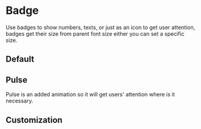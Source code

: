 
# Badge

<p class="component-doc-intro">
  Use badges to show numbers, texts, or just as an icon to get user attention,
  badges get their size from parent font size either you can set a specific
  size.
</p>
<div class="funky-spacer" />

## Default

<Canvas>
  <Story id="components-badge--default" />
</Canvas>

## Pulse

Pulse is an added animation so it will get users' attention where is it necessary.

<Canvas>
  <Story id="components-badge--pulse" />
</Canvas>

## Customization

<Canvas>
  <Story id="components-badge--customized" />
</Canvas>
